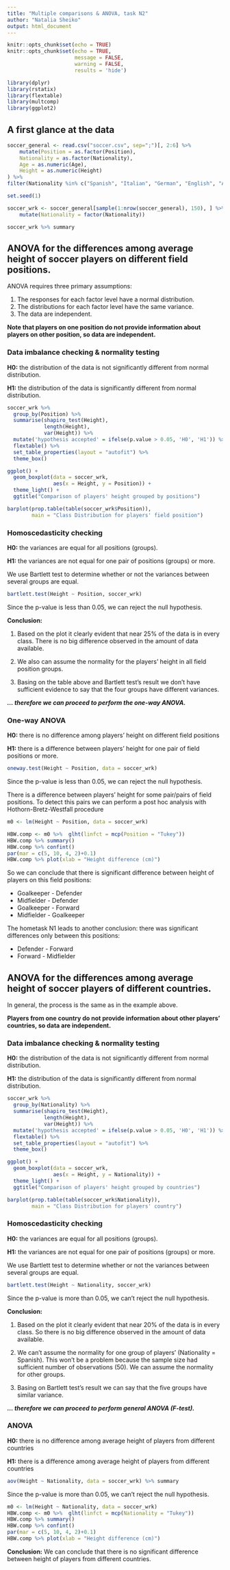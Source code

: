 ```yaml
---
title: "Multiple comparisons & ANOVA, task N2"
author: "Natalia Sheiko"
output: html_document
---
```


```r
knitr::opts_chunk$set(echo = TRUE)
knitr::opts_chunk$set(echo = TRUE,  
                      message = FALSE, 
                      warning = FALSE, 
                      results = 'hide')
```

```r
library(dplyr)
library(rstatix)
library(flextable)
library(multcomp)
library(ggplot2)
```

## A first glance at the data

```r
soccer_general <- read.csv("soccer.csv", sep=";")[, 2:6] %>% 
    mutate(Position = as.factor(Position), 
    Nationality = as.factor(Nationality), 
    Age = as.numeric(Age), 
    Height = as.numeric(Height)
) %>% 
filter(Nationality %in% c("Spanish", "Italian", "German", "English", "Argentinian")) 

set.seed(1) 

soccer_wrk <- soccer_general[sample(1:nrow(soccer_general), 150), ] %>% 
    mutate(Nationality = factor(Nationality))

soccer_wrk %>% summary
```

## ANOVA for the differences among average height of soccer players on different field positions.

ANOVA requires three primary assumptions:

1.  The responses for each factor level have a normal distribution.
2.  The distributions for each factor level have the same variance.
3.  The data are independent.

**Note that players on one position do not provide information about players on other position, so data are independent.**

### Data imbalance checking & normality testing

**H0:** the distribution of the data is not significantly different from normal distribution.

**H1:** the distribution of the data is significantly different from normal distribution.

```r
soccer_wrk %>%
  group_by(Position) %>%
  summarise(shapiro_test(Height), 
            length(Height),
            var(Height)) %>%
  mutate('hypothesis accepted' = ifelse(p.value > 0.05, 'H0', 'H1')) %>% 
  flextable() %>%
  set_table_properties(layout = "autofit") %>% 
  theme_box()
```

``` r

ggplot() +
  geom_boxplot(data = soccer_wrk, 
               aes(x = Height, y = Position)) +
  theme_light() +
  ggtitle("Comparison of players' height grouped by positions")

barplot(prop.table(table(soccer_wrk$Position)),
        main = "Class Distribution for players' field position")
```

### Homoscedasticity checking

**H0:** the variances are equal for all positions (groups).

**H1:** the variances are not equal for one pair of positions (groups) or more.

We use Bartlett test to determine whether or not the variances between several groups are equal.

```r
bartlett.test(Height ~ Position, soccer_wrk)
```

Since the p-value is less than 0.05, we can reject the null hypothesis.

**Conclusion:**

1.  Based on the plot it clearly evident that near 25% of the data is in every class. There is no big difference observed in the amount of data available.

2.  We also can assume the normality for the players' height in all field position groups.

3.  Basing on the table above and Bartlett test's result we don't have sufficient evidence to say that the four groups have different variances.

***... therefore we can proceed to perform the one-way ANOVA.***

### One-way ANOVA

**H0:** there is no difference among players' height on different field positions

**H1:** there is a difference between players' height for one pair of field positions or more.

```r
oneway.test(Height ~ Position, data = soccer_wrk)
```

Since the p-value is less than 0.05, we can reject the null hypothesis. 

There is a difference between players' height for some pair/pairs of field positions. To detect this pairs we can perform a post hoc analysis with Hothorn-Bretz-Westfall procedure

```r
m0 <- lm(Height ~ Position, data = soccer_wrk)

HBW.comp <- m0 %>%  glht(linfct = mcp(Position = "Tukey"))
HBW.comp %>% summary()
HBW.comp %>% confint()
par(mar = c(5, 10, 4, 2)+0.1)
HBW.comp %>% plot(xlab = "Height difference (cm)")
```
So we can conclude that there is significant difference between height of players on this field positions:

   - Goalkeeper - Defender 
   - Midfielder - Defender
   - Goalkeeper - Forward 
   - Midfielder - Goalkeeper

The hometask N1 leads to another conclusion: there was significant differences only between this positions:

   - Defender - Forward
   - Forward - Midfielder

## ANOVA for the differences among average height of soccer players of different countries.

In general, the process is the same as in the example above.

**Players from one country do not provide information about  other players' countries, so data are independent.**

### Data imbalance checking & normality testing

**H0:** the distribution of the data is not significantly different from normal distribution.

**H1:** the distribution of the data is significantly different from normal distribution.

```r

soccer_wrk %>%
  group_by(Nationality) %>%
  summarise(shapiro_test(Height), 
            length(Height),
            var(Height)) %>%
  mutate('hypothesis accepted' = ifelse(p.value > 0.05, 'H0', 'H1')) %>% 
  flextable() %>%
  set_table_properties(layout = "autofit") %>% 
  theme_box()
```

```r
ggplot() +
  geom_boxplot(data = soccer_wrk, 
               aes(x = Height, y = Nationality)) +
  theme_light() +
  ggtitle("Comparison of players' height grouped by countries")

barplot(prop.table(table(soccer_wrk$Nationality)),
        main = "Class Distribution for players' country")
```

### Homoscedasticity checking

**H0:** the variances are equal for all positions (groups).

**H1:** the variances are not equal for one pair of positions (groups) or more.

We use Bartlett test to determine whether or not the variances between several groups are equal.

```r
bartlett.test(Height ~ Nationality, soccer_wrk)
```
Since the p-value is more than 0.05, we can't reject the null hypothesis.

**Conclusion:**

1.  Based on the plot it clearly evident that near 20% of the data is in every class. So there is no big difference observed in the amount of data available.

2.  We can't assume the normality for one group of players' (Nationality = Spanish). This won't be a problem because the sample size had sufficient number of observations (50). We can assume the normality for other groups.

3.  Basing on Bartlett test's result we can say that the five groups have similar variance.

***... therefore we can proceed to perform general ANOVA (F-test).***

### ANOVA

**H0:** there is no difference among average height of players from different countries 

**H1:** there is a difference among average height of players from different countries 

```r
aov(Height ~ Nationality, data = soccer_wrk) %>% summary
```

Since the p-value is more than 0.05, we can't reject the null hypothesis. 

```r
m0 <- lm(Height ~ Nationality, data = soccer_wrk)
HBW.comp <- m0 %>%  glht(linfct = mcp(Nationality = "Tukey"))
HBW.comp %>% summary()
HBW.comp %>% confint()
par(mar = c(5, 10, 4, 2)+0.1)
HBW.comp %>% plot(xlab = "Height difference (cm)")
```
**Conclusion:**
We can conclude that there is no significant difference between height of players from different countries.